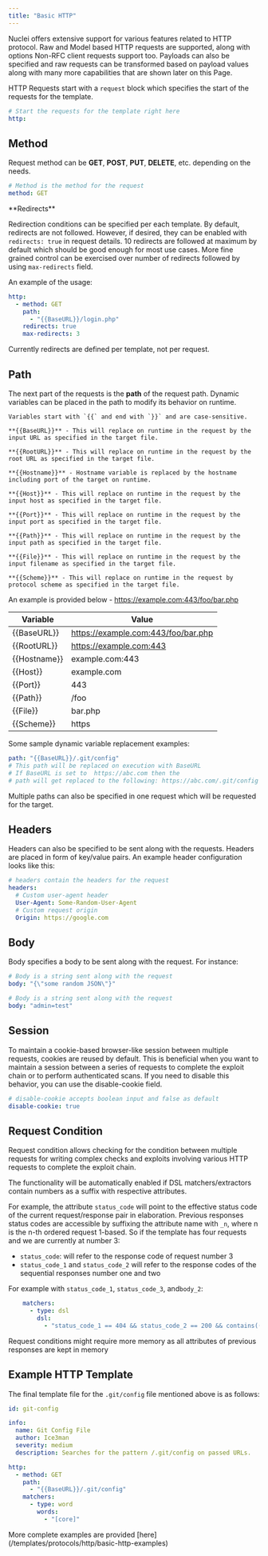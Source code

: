 ```yaml
---
title: "Basic HTTP"
---
```


Nuclei offers extensive support for various features related to HTTP protocol. Raw and Model based HTTP requests are supported, along with options Non-RFC client requests support too. Payloads can also be specified and raw requests can be transformed based on payload values along with many more capabilities that are shown later on this Page.

HTTP Requests start with a `request` block which specifies the start of the requests for the template.


```yaml
# Start the requests for the template right here
http:
```

## Method

Request method can be **GET**, **POST**, **PUT**, **DELETE**, etc. depending on the needs.

```yaml
# Method is the method for the request
method: GET
```

<Note>
**Redirects**

Redirection conditions can be specified per each template. By default, redirects are not followed. However, if desired, they can be enabled with `redirects: true` in request details. 10 redirects are followed at maximum by default which should be good enough for most use cases. More fine grained control can be exercised over number of redirects followed by using `max-redirects` field.
</Note>

An example of the usage:

```yaml
http:
  - method: GET
    path:
      - "{{BaseURL}}/login.php"
    redirects: true
    max-redirects: 3
```

<Warning>Currently redirects are defined per template, not per request.</Warning>


## Path

The next part of the requests is the **path** of the request path. Dynamic variables can be placed in the path to modify its behavior on runtime.

    Variables start with `{{` and end with `}}` and are case-sensitive.

    **{{BaseURL}}** - This will replace on runtime in the request by the input URL as specified in the target file.

    **{{RootURL}}** - This will replace on runtime in the request by the root URL as specified in the target file.

    **{{Hostname}}** - Hostname variable is replaced by the hostname including port of the target on runtime.

    **{{Host}}** - This will replace on runtime in the request by the input host as specified in the target file.

    **{{Port}}** - This will replace on runtime in the request by the input port as specified in the target file.

    **{{Path}}** - This will replace on runtime in the request by the input path as specified in the target file.

    **{{File}}** - This will replace on runtime in the request by the input filename as specified in the target file.

    **{{Scheme}}** - This will replace on runtime in the request by protocol scheme as specified in the target file.

An example is provided below - https://example.com:443/foo/bar.php

| Variable     | Value                               |
|--------------|-------------------------------------|
| \{\{BaseURL\}\}  | https://example.com:443/foo/bar.php |
| \{\{RootURL\}\}  | https://example.com:443             |
| \{\{Hostname\}\} | example.com:443                     |
| \{\{Host\}\}     | example.com                         |
| \{\{Port\}\}     | 443                                 |
| \{\{Path\}\}     | /foo                                |
| \{\{File\}\}     | bar.php                             |
| \{\{Scheme\}\}   | https                               |


Some sample dynamic variable replacement examples:

```yaml
path: "{{BaseURL}}/.git/config"
# This path will be replaced on execution with BaseURL
# If BaseURL is set to  https://abc.com then the
# path will get replaced to the following: https://abc.com/.git/config
```

Multiple paths can also be specified in one request which will be requested for the target.

## Headers

Headers can also be specified to be sent along with the requests. Headers are placed in form of key/value pairs. An example header configuration looks like this:

```yaml
# headers contain the headers for the request
headers:
  # Custom user-agent header
  User-Agent: Some-Random-User-Agent
  # Custom request origin
  Origin: https://google.com
```

## Body

Body specifies a body to be sent along with the request. For instance:

```yaml
# Body is a string sent along with the request
body: "{\"some random JSON\"}"

# Body is a string sent along with the request
body: "admin=test"
```

## Session

To maintain a cookie-based browser-like session between multiple requests, cookies are reused by default. This is beneficial when you want to maintain a session between a series of requests to complete the exploit chain or to perform authenticated scans. If you need to disable this behavior, you can use the disable-cookie field.

```yaml
# disable-cookie accepts boolean input and false as default
disable-cookie: true
```

## Request Condition

Request condition allows checking for the condition between multiple requests for writing complex checks and exploits involving various HTTP requests to complete the exploit chain.

The functionality will be automatically enabled if DSL matchers/extractors contain numbers as a suffix with respective attributes.

For example, the attribute `status_code` will point to the effective status code of the current request/response pair in elaboration. Previous responses status codes are accessible by suffixing the attribute name with `_n`, where n is the n-th ordered request 1-based. So if the template has four requests and we are currently at number 3:
- `status_code`: will refer to the response code of request number 3
- `status_code_1` and `status_code_2` will refer to the response codes of the sequential responses number one and two 

For example with `status_code_1`, `status_code_3`, and`body_2`:

```yaml
    matchers:
      - type: dsl
        dsl:
          - "status_code_1 == 404 && status_code_2 == 200 && contains((body_2), 'secret_string')"
```

<Note>Request conditions might require more memory as all attributes of previous responses are kept in memory</Note>

## Example HTTP Template

The final template file for the `.git/config` file mentioned above is as follows:

```yaml
id: git-config

info:
  name: Git Config File
  author: Ice3man
  severity: medium
  description: Searches for the pattern /.git/config on passed URLs.

http:
  - method: GET
    path:
      - "{{BaseURL}}/.git/config"
    matchers:
      - type: word
        words:
          - "[core]"
```


<Tip>
More complete examples are provided [here](/templates/protocols/http/basic-http-examples)
</Tip>